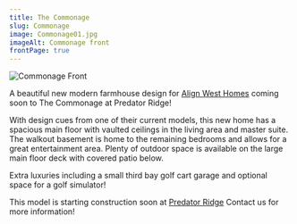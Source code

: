 ```yaml
---
title: The Commonage
slug: Commonage
image: Commonage01.jpg
imageAlt: Commonage front
frontPage: true
---
```


![Commonage Front](Commonage01.jpg "Commonage Front")

A beautiful new modern farmhouse design for [Align West Homes](https://www.alignwesthomes.com/) coming soon to The Commonage at Predator Ridge!

With design cues from one of their current models, this new home has a spacious main floor with vaulted ceilings in the living area and master suite. The walkout basement is home to the remaining bedrooms and  allows for a great entertainment area. Plenty of outdoor space is available on the large main floor deck with covered patio below. 

Extra luxuries including a small third bay golf cart garage and optional space for a golf simulator! 

This model is starting construction soon at [Predator Ridge](https://www.predatorridge.com/) Contact us for more information!  